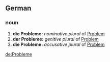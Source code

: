 ==German==
===noun===

# '''die Probleme:''' ''nominative plural'' of [[Problem]]
# '''der Probleme:''' ''genitive plural'' of [[Problem]]
# '''die Probleme:''' ''accusative plural'' of [[Problem]]

[[de:Probleme]]